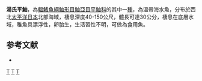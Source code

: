 {{Speciesbox
| taxon = Sebastes thompsoni
| image = Sebastes thompsoni.JPG
| status = NE
| status_system = IUCN3.1
| binomial_authority =  [[Jordan|Jordan]] & [[Hubbs|Hubbs]], 1925
| synonyms = *''Sebastodes thompsoni, Jordan & Hubbs, 1925''
}}

'''湯氏平鮋'''，為[[輻鰭魚綱|輻鰭魚綱]][[鮋形目|鮋形目]][[鮋亞目|鮋亞目]][[平鮋科|平鮋科]]的其中一[[種|種]]，為溫帶海水魚，分布於西北[[太平洋|太平洋]][[日本|日本]]北部海域，棲息深度40-150公尺，體長可達30公分，棲息在底層水域，稚魚具漂浮性，卵胎生，生活習性不明，可做為食用魚。

==参考文献==
*{{FishBase_species|genus=Sebastes|species=thompsoni |year=2014|month=6}}

{{taxonbar}}
[[Category:_1925年描述的鱼类|T]]
[[Category:食用魚|T]]
[[Category:平鮋屬|T]]